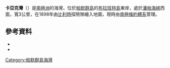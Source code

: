 '''卡亞克灣'''（{{lang-en|Kayak Bay}}）是[[南極洲|南極洲]]的海灣，位於[[帕默群島|帕默群島]]的[[布拉班特島|布拉班特島]]東岸，處於[[潘帕海峽|潘帕海峽]]西面，寬3公里，在1898年由[[比利時|比利時]]探險隊繪入地圖，現時由[[南極條約體系|南極條約體系]]管理。

{{coord|64|18|S|62|13|W|source:GNIS|display=title}}

==參考資料==
*{{cite gnis | type = antarid | id = 7793| name = Kayak Bay| accessdate = 2013-04-15}}
*{{usgs-gazetteer|id=7793}}

{{DEFAULTSORT:Kayak Bay}}
[[Category:帕默群島海灣|Category:帕默群島海灣]]


{{PalmerArchipelago-geo-stub}}